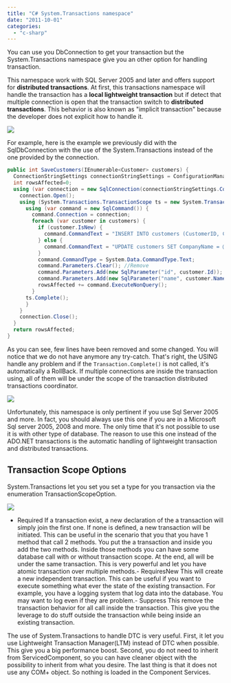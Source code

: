 ```yaml
---
title: "C# System.Transactions namespace"
date: "2011-10-01"
categories: 
  - "c-sharp"
---
```


You can use you DbConnection to get your transaction but the System.Transactions namespace give you an other option for handling transaction.

This namespace work with SQL Server 2005 and later and offers support for **distributed transactions**. At first, this transactions namespace will handle the transaction has a **local lightweight transaction** but if detect that multiple connection is open that the transaction switch to **distributed transactions**. This behavior is also known as "implicit transaction" because the developer does not explicit how to handle it.

![](images/dtc.png)

For example, here is the example we previously did with the SqlDbConnection with the use of the System.Transactions instead of the one provided by the connection.

```csharp
public int SaveCustomers(IEnumerable<Customer> customers) { 
  ConnectionStringSettings connectionStringSettings = ConfigurationManager.ConnectionStrings["ApplicationServices"];
  int rowsAffected=0; 
  using (var connection = new SqlConnection(connectionStringSettings.ConnectionString)) { 
    connection.Open(); 
    using (System.Transactions.TransactionScope ts = new System.Transactions.TransactionScope()) { 
      using (var command = new SqlCommand()) { 
        command.Connection = connection; 
        foreach (var customer in customers) { 
          if (customer.IsNew) { 
            command.CommandText = "INSERT INTO customers (CustomerID, CompanyName) VALUES (@id, @name)"; 
          } else { 
            command.CommandText = "UPDATE customers SET CompanyName = @name WHERE CustomerID = @id"; 
          } 
          command.CommandType = System.Data.CommandType.Text; 
          command.Parameters.Clear(); //Remove 
          command.Parameters.Add(new SqlParameter("id", customer.Id)); 
          command.Parameters.Add(new SqlParameter("name", customer.Name)); 
          rowsAffected += command.ExecuteNonQuery(); 
        }
      ts.Complete(); 
      } 
    } 
    connection.Close(); 
  } 
  return rowsAffected; 
} 
```

As you can see, few lines have been removed and some changed. You will notice that we do not have anymore any try-catch. That's right, the USING handle any problem and if the `Transaction.Complete()` is not called, it's automatically a RollBack. If multiple connections are inside the transaction using, all of them will be under the scope of the transaction distributed transactions coordinator.

![](images/transactionDLL-400x339.png)

Unfortunately, this namespace is only pertinent if you use Sql Server 2005 and more. In fact, you should always use this one if you are in a Microsoft Sql server 2005, 2008 and more. The only time that it's not possible to use it is with other type of database. The reason to use this one instead of the ADO.NET transactions is the automatic handling of lightweight transaction and distributed transactions.

## Transaction Scope Options

System.Transactions let you set you set a type for you transaction via the enumeration TransactionScopeOption.

![](images/transactionScopeOption-400x68.png)

- Required
If a transaction exist, a new declaration of the a transaction will simply join the first one. If none is defined, a new transaction will be initiated. This can be useful in the scenario that you that you have 1 method that call 2 methods. You put the a transaction and inside you add the two methods. Inside those methods you can have some database call with or without transaction scope. At the end, all will be under the same transaction. This is very powerful and let you have atomic transaction over multiple methods.- RequiresNew
This will create a new independent transaction. This can be useful if you want to execute something what ever the state of the existing transaction. For example, you have a logging system that log data into the database. You may want to log even if they are problem.- Suppress
This remove the transaction behavior for all call inside the transaction. This give you the leverage to do stuff outside the transaction while being inside an existing transaction.

The use of System.Transactions to handle DTC is very useful. First, it let you use Lightweight Transaction Manager(LTM) instead of DTC when possible. This give you a big performance boost. Second, you do not need to inherit from ServicedComponent, so you can have cleaner object with the possibility to inherit from what you desire. The last thing is that it does not use any COM+ object. So nothing is loaded in the Component Services.
